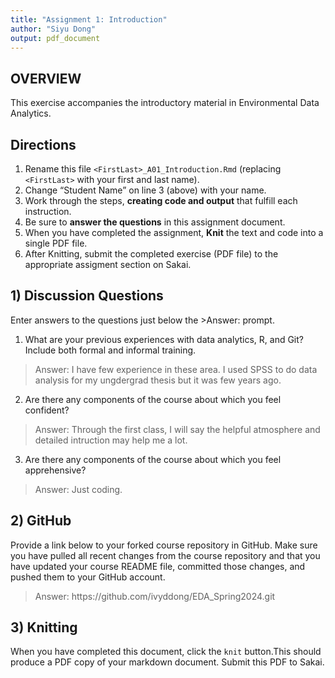 ```yaml
---
title: "Assignment 1: Introduction"
author: "Siyu Dong"
output: pdf_document
---
```


## OVERVIEW

This exercise accompanies the introductory material in Environmental Data Analytics. 

## Directions
1.  Rename this file `<FirstLast>_A01_Introduction.Rmd` (replacing `<FirstLast>` with your first and last name).
2.  Change "Student Name" on line 3 (above) with your name.
3.  Work through the steps, **creating code and output** that fulfill each instruction.
4.  Be sure to **answer the questions** in this assignment document.
5.  When you have completed the assignment, **Knit** the text and code into a single PDF file.
6.  After Knitting, submit the completed exercise (PDF file) to the appropriate assigment section on Sakai.


## 1) Discussion Questions
Enter answers to the questions just below the >Answer: prompt.

1. What are your previous experiences with data analytics, R, and Git? Include both formal and informal training.

> Answer: 
I have few experience in these area. I used SPSS to do data analysis for my ungdergrad thesis but it was few years ago.

2. Are there any components of the course about which you feel confident?

> Answer: 
Through the first class, I will say the helpful atmosphere and detailed intruction may help me a lot.

3. Are there any components of the course about which you feel apprehensive?

> Answer: 
Just coding.

## 2) GitHub

Provide a link below to your forked course repository in GitHub. Make sure you have pulled all recent changes from the course repository and that you have updated your course README file, committed those changes, and pushed them to your GitHub account. 

> Answer: 
https://github.com/ivyddong/EDA_Spring2024.git

## 3) Knitting
When you have completed this document, click the `knit` button.This should produce a PDF copy of your markdown document. Submit this PDF to Sakai. 
